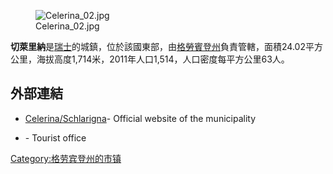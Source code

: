 [[Image:Celerina_02.jpg|right]]

'''切萊里納'''是[[瑞士|瑞士]]的城鎮，位於該國東部，由[[格勞賓登州|格勞賓登州]]負責管轄，面積24.02平方公里，海拔高度1,714米，2011年人口1,514，人口密度每平方公里63人。

==外部連結==
*[http://www.gemeinde-celerina.ch Celerina/Schlarigna]- Official website of the municipality
* {{Wayback|url=http://www.gemeinde-celerina.ch/ |date=20110706232247 }} - Tourist office

{{Switzerland-geo-stub}}
[[Category:格劳宾登州的市镇|Category:格劳宾登州的市镇]]